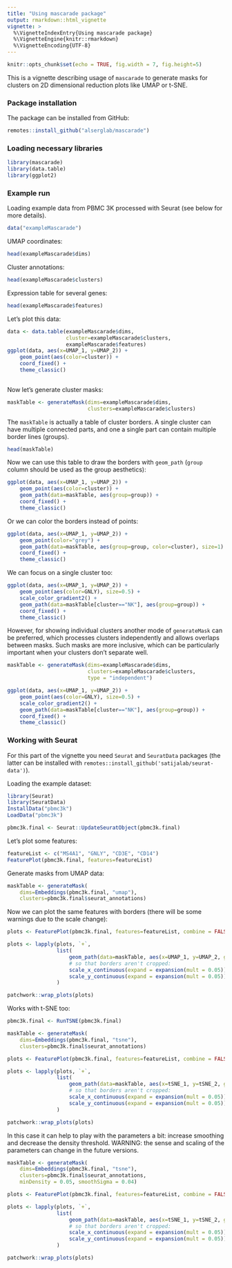 ```yaml
---
title: "Using mascarade package"
output: rmarkdown::html_vignette
vignette: >
  %\VignetteIndexEntry{Using mascarade package}
  %\VignetteEngine{knitr::rmarkdown}
  %\VignetteEncoding{UTF-8}
---
```


```r
knitr::opts_chunk$set(echo = TRUE, fig.width = 7, fig.height=5)
```

This is a vignette describing usage of `mascarade` to generate masks for clusters
on 2D dimensional reduction plots like UMAP or t-SNE.

### Package installation

The package can be installed from GitHub:

```r
remotes::install_github("alserglab/mascarade")
```

### Loading necessary libraries

```r
library(mascarade)
library(data.table)
library(ggplot2)
```

### Example run

Loading example data from PBMC 3K processed with Seurat (see below for more details).

```r
data("exampleMascarade")
```

UMAP coordinates:

```r
head(exampleMascarade$dims)
```

Cluster annotations:
```r
head(exampleMascarade$clusters)
```

Expression table for several genes:
```r
head(exampleMascarade$features)
```

Let's plot this data:

```r
data <- data.table(exampleMascarade$dims, 
                   cluster=exampleMascarade$clusters,
                   exampleMascarade$features)
ggplot(data, aes(x=UMAP_1, y=UMAP_2)) + 
    geom_point(aes(color=cluster)) + 
    coord_fixed() + 
    theme_classic()
                               
```

Now let's generate cluster masks:

```r
maskTable <- generateMask(dims=exampleMascarade$dims, 
                          clusters=exampleMascarade$clusters)
```

The `maskTable` is actually a table of cluster borders. 
A single cluster can have multiple connected parts, and
one a single part can contain multiple border lines (groups).

```r
head(maskTable)
```

Now we can use this table to draw the borders with `geom_path` (`group` column should be used as the group aesthetics):

```r
ggplot(data, aes(x=UMAP_1, y=UMAP_2)) + 
    geom_point(aes(color=cluster)) + 
    geom_path(data=maskTable, aes(group=group)) +
    coord_fixed() + 
    theme_classic()
```

Or we can color the borders instead of points:

```r
ggplot(data, aes(x=UMAP_1, y=UMAP_2)) + 
    geom_point(color="grey") + 
    geom_path(data=maskTable, aes(group=group, color=cluster), size=1) +
    coord_fixed() + 
    theme_classic()
```

We can focus on a single cluster too:

```r
ggplot(data, aes(x=UMAP_1, y=UMAP_2)) + 
    geom_point(aes(color=GNLY), size=0.5) + 
    scale_color_gradient2() + 
    geom_path(data=maskTable[cluster=="NK"], aes(group=group)) +
    coord_fixed() + 
    theme_classic()
```

However, for showing individual clusters another mode of `generateMask` can be preferred,
which processes clusters independently and allows overlaps between masks.
Such masks are more inclusive, which can be particularly important when your
clusters don't separate well.


```r
maskTable <- generateMask(dims=exampleMascarade$dims, 
                          clusters=exampleMascarade$clusters,
                          type = "independent")

ggplot(data, aes(x=UMAP_1, y=UMAP_2)) + 
    geom_point(aes(color=GNLY), size=0.5) + 
    scale_color_gradient2() + 
    geom_path(data=maskTable[cluster=="NK"], aes(group=group)) +
    coord_fixed() + 
    theme_classic()
```

### Working with Seurat

For this part of the vignette you need `Seurat` and `SeuratData` packages (the latter can be installed with `remotes::install_github('satijalab/seurat-data')`).

Loading the example dataset:

```r
library(Seurat)
library(SeuratData)
InstallData("pbmc3k")
LoadData("pbmc3k")

pbmc3k.final <- Seurat::UpdateSeuratObject(pbmc3k.final)
```

Let's plot some features:
```r
featureList <- c("MS4A1", "GNLY", "CD3E", "CD14")
FeaturePlot(pbmc3k.final, features=featureList)
```

Generate masks from UMAP data:

```r
maskTable <- generateMask(
    dims=Embeddings(pbmc3k.final, "umap"),
    clusters=pbmc3k.final$seurat_annotations)
```

Now we can plot the same features with borders (there will be some warnings due to the scale change):

```r
plots <- FeaturePlot(pbmc3k.final, features=featureList, combine = FALSE)

plots <- lapply(plots, `+`,
                list(
                    geom_path(data=maskTable, aes(x=UMAP_1, y=UMAP_2, group=group)),
                    # so that borders aren't cropped:
                    scale_x_continuous(expand = expansion(mult = 0.05)),
                    scale_y_continuous(expand = expansion(mult = 0.05))) 
                )

patchwork::wrap_plots(plots)
```
Works with t-SNE too:

```r
pbmc3k.final <- RunTSNE(pbmc3k.final)

maskTable <- generateMask(
    dims=Embeddings(pbmc3k.final, "tsne"),
    clusters=pbmc3k.final$seurat_annotations)

plots <- FeaturePlot(pbmc3k.final, features=featureList, combine = FALSE, reduction = "tsne")

plots <- lapply(plots, `+`,
                list(
                    geom_path(data=maskTable, aes(x=tSNE_1, y=tSNE_2, group=group)),
                    # so that borders aren't cropped:
                    scale_x_continuous(expand = expansion(mult = 0.05)),
                    scale_y_continuous(expand = expansion(mult = 0.05))) 
                )

patchwork::wrap_plots(plots)
```
In this case it can help to play with the parameters a bit: 
increase smoothing and decrease the density threshold.
WARNING: the sense and scaling of the parameters can change in the future versions.


```r
maskTable <- generateMask(
    dims=Embeddings(pbmc3k.final, "tsne"),
    clusters=pbmc3k.final$seurat_annotations,
    minDensity = 0.05, smoothSigma = 0.04)

plots <- FeaturePlot(pbmc3k.final, features=featureList, combine = FALSE, reduction = "tsne")

plots <- lapply(plots, `+`,
                list(
                    geom_path(data=maskTable, aes(x=tSNE_1, y=tSNE_2, group=group)),
                    # so that borders aren't cropped:
                    scale_x_continuous(expand = expansion(mult = 0.05)),
                    scale_y_continuous(expand = expansion(mult = 0.05))) 
                )

patchwork::wrap_plots(plots)
```

